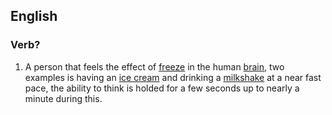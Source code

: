==English==
===Verb?===
#A person that feels the effect of [[freeze]] in the human [[brain]], two examples is having an [[ice cream]] and drinking a [[milkshake]] at a near fast pace, the ability to think is holded for a few seconds up to nearly a minute during this.